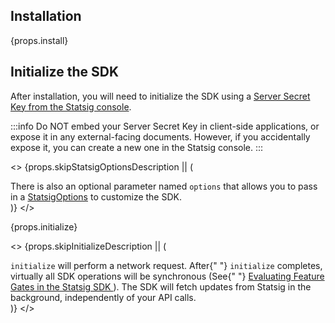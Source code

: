 
## Installation

<div>{props.install}</div>

<Gap />

## Initialize the SDK

After installation, you will need to initialize the SDK using a [Server Secret Key from the Statsig console](https://console.statsig.com/api_keys).

:::info
Do NOT embed your Server Secret Key in client-side applications, or expose it in any external-facing documents. However, if you accidentally expose it, you can create a new one in the Statsig console.
:::

<>
  {props.skipStatsigOptionsDescription || (
    <div>
      There is also an optional parameter named <code>options</code> that allows
      you to pass in a <a href="#statsig-options">StatsigOptions</a> to
      customize the SDK.
    </div>
  )}
</>

<div>{props.initialize}</div>

<>
  {props.skipInitializeDescription || (
    <div>
      <code>initialize</code> will perform a network request. After{" "}
      <code>initialize</code> completes, virtually all SDK operations will be
      synchronous (See{" "}
      <a href="https://blog.statsig.com/evaluating-feature-gates-in-the-statsig-sdk-a6f8881a1ad8">
        Evaluating Feature Gates in the Statsig SDK
      </a>
      ). The SDK will fetch updates from Statsig in the background, independently
      of your API calls.
    </div>
  )}
</>

<!--  -->

<Gap />
